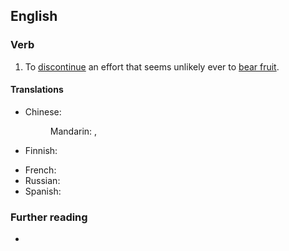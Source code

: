 ==English==

===Verb===
{{en-verb|cuts one's losses|cutting one's losses|cut one's losses}}

# To [[discontinue]] an effort that seems unlikely ever to [[bear fruit]].

====Translations====
{{trans-top|discontinue an effort that seems unlikely to ever bear fruit}}
* Chinese:
*: Mandarin: {{t+|cmn|[[減少]][[損失]]}}, {{t+|cmn|[[减少]][[损失]]|tr=jiǎnshǎo sǔnshī}}
* Finnish: {{t|fi|[[rajata]] [[tappio]]}}
{{trans-mid}}
* French: {{t-needed|fr}}
* Russian: {{t-needed|ru}}
* Spanish: {{t-needed|es}}
{{trans-bottom}}

===Further reading===
* {{projectlink|pedia|sunk cost}}